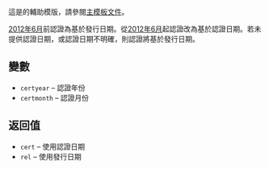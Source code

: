 {{Documentation subpage}}
這是{{tl|Certification Table Entry/Sales/DanishPeriod}}的輔助模版，請參閱[[Template:Certification Table Entry/Sales/DanishPeriod/doc|主模板文件]]。

[https://web.archive.org/web/20120626045933/http://www.ifpi.dk/?q=node/11 2012年6月]前認證為基於發行日期。從[https://web.archive.org/web/20120725011400/http://www.ifpi.dk/?q=node/11 2012年6月]起認證改為基於認證日期。若未提供認證日期，或認證日期不明確，則認證將基於發行日期。

==變數==
* <code>certyear</code> – 認證年份
* <code>certmonth</code> – 認證月份
==返回值==
* <code>cert</code> – 使用認證日期
* <code>rel</code> – 使用發行日期

<includeonly>{{Sandbox other||<!-- 本行下加入模板的分類 -->

}}</includeonly>